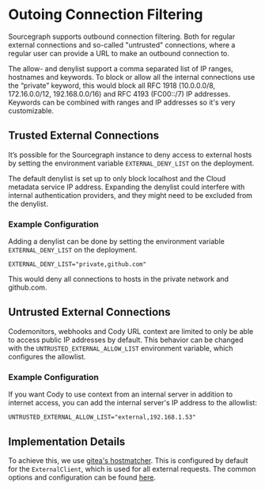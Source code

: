# Outoing Connection Filtering
Sourcegraph supports outbound connection filtering. Both for regular external connections and so-called "untrusted" connections, where a regular user can provide a URL to make an outbound connection to.

The allow- and denylist support a comma separated list of IP ranges, hostnames and keywords. To block or allow all the internal connections use the “private” keyword, this would block all RFC 1918 (10.0.0.0/8, 172.16.0.0/12, 192.168.0.0/16) and RFC 4193 (FC00::/7) IP addresses. Keywords can be combined with ranges and IP addresses so it's very customizable.

## Trusted External Connections
It’s possible for the Sourcegraph instance to deny access to external hosts by setting the environment variable `EXTERNAL_DENY_LIST` on the deployment.

The default denylist is set up to only block localhost and the Cloud metadata service IP address. Expanding the denylist could interfere with internal authentication providers, and they might need to be excluded from the denylist.

### Example Configuration

Adding a denylist can be done by setting the environment variable `EXTERNAL_DENY_LIST` on the deployment.

```
EXTERNAL_DENY_LIST="private,github.com"
```

This would deny all connections to hosts in the private network and github.com.

## Untrusted External Connections
Codemonitors, webhooks and Cody URL context are limited to only be able to access public IP addresses by default. This behavior can be changed with the `UNTRUSTED_EXTERNAL_ALLOW_LIST` environment variable, which configures the allowlist.

### Example Configuration
If you want Cody to use context from an internal server in addition to internet access, you can add the internal server's IP address to the allowlist:

```
UNTRUSTED_EXTERNAL_ALLOW_LIST="external,192.168.1.53"
```

## Implementation Details
To achieve this, we use [gitea's hostmatcher](https://github.com/go-gitea/gitea/blob/v1.22.6/modules/hostmatcher/hostmatcher.go#L39). This is configured by default for the `ExternalClient`, which is used for all external requests. The common options and configuration can be found [here](https://github.com/sourcegraph/sourcegraph-public-snapshot/blob/main/internal/httpcli/client.go#L406C1-L423C2).
